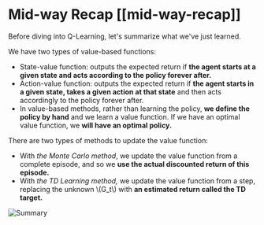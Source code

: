 # Mid-way Recap [[mid-way-recap]]

Before diving into Q-Learning, let's summarize what we've just learned.

We have two types of value-based functions:

- State-value function: outputs the expected return if **the agent starts at a given state and acts according to the policy forever after.**
- Action-value function: outputs the expected return if **the agent starts in a given state, takes a given action at that state** and then acts accordingly to the policy forever after.
- In value-based methods, rather than learning the policy, **we define the policy by hand** and we learn a value function. If we have an optimal value function, we **will have an optimal policy.**

There are two types of methods to update the value function:

- With *the Monte Carlo method*, we update the value function from a complete episode, and so we **use the actual discounted return of this episode.**
- With *the TD Learning method,* we update the value function from a step, replacing the unknown \\(G_t\\) with **an estimated return called the TD target.**


<img src="https://huggingface.co/datasets/huggingface-deep-rl-course/course-images/resolve/main/en/unit3/summary-learning-mtds.jpg" alt="Summary"/>
